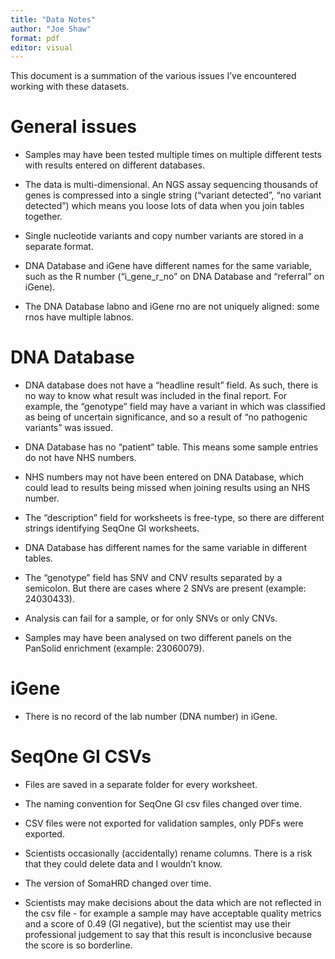 ```yaml
---
title: "Data Notes"
author: "Joe Shaw"
format: pdf
editor: visual
---
```


This document is a summation of the various issues I've encountered working with these datasets.

# General issues

-   Samples may have been tested multiple times on multiple different tests with results entered on different databases.

-   The data is multi-dimensional.
    An NGS assay sequencing thousands of genes is compressed into a single string ("variant detected", "no variant detected") which means you loose lots of data when you join tables together.

-   Single nucleotide variants and copy number variants are stored in a separate format.

-   DNA Database and iGene have different names for the same variable, such as the R number ("i_gene_r_no" on DNA Database and "referral" on iGene).

-   The DNA Database labno and iGene rno are not uniquely aligned: some rnos have multiple labnos.

# DNA Database

-   DNA database does not have a "headline result" field.
    As such, there is no way to know what result was included in the final report.
    For example, the "genotype" field may have a variant in which was classified as being of uncertain significance, and so a result of "no pathogenic variants" was issued.

-   DNA Database has no "patient" table.
    This means some sample entries do not have NHS numbers.

-   NHS numbers may not have been entered on DNA Database, which could lead to results being missed when joining results using an NHS number.

-   The "description" field for worksheets is free-type, so there are different strings identifying SeqOne GI worksheets.

-   DNA Database has different names for the same variable in different tables.

-   The "genotype" field has SNV and CNV results separated by a semicolon.
    But there are cases where 2 SNVs are present (example: 24030433).

-   Analysis can fail for a sample, or for only SNVs or only CNVs.

-   Samples may have been analysed on two different panels on the PanSolid enrichment (example: 23060079).

# iGene

-   There is no record of the lab number (DNA number) in iGene.

# SeqOne GI CSVs

-   Files are saved in a separate folder for every worksheet.

-   The naming convention for SeqOne GI csv files changed over time.

-   CSV files were not exported for validation samples, only PDFs were exported.

-   Scientists occasionally (accidentally) rename columns.
    There is a risk that they could delete data and I wouldn't know.

-   The version of SomaHRD changed over time.

-   Scientists may make decisions about the data which are not reflected in the csv file - for example a sample may have acceptable quality metrics and a score of 0.49 (GI negative), but the scientist may use their professional judgement to say that this result is inconclusive because the score is so borderline.
